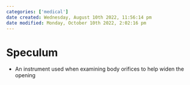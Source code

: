 ```yaml
---
categories: ['medical']
date created: Wednesday, August 10th 2022, 11:56:14 pm
date modified: Monday, October 10th 2022, 2:02:16 pm
---
```


# Speculum
- An instrument used when examining body orifices to help widen the opening



